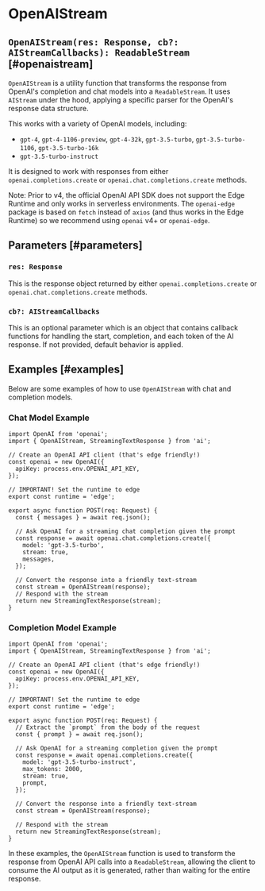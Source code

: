# OpenAIStream

## `OpenAIStream(res: Response, cb?: AIStreamCallbacks): ReadableStream` [#openaistream]

`OpenAIStream` is a utility function that transforms the response from OpenAI's completion and chat models into a `ReadableStream`. It uses `AIStream` under the hood, applying a specific parser for the OpenAI's response data structure.

This works with a variety of OpenAI models, including:

- `gpt-4`, `gpt-4-1106-preview`, `gpt-4-32k`, `gpt-3.5-turbo`, `gpt-3.5-turbo-1106`, `gpt-3.5-turbo-16k`
- `gpt-3.5-turbo-instruct`

It is designed to work with responses from either `openai.completions.create` or `openai.chat.completions.create` methods.

Note: Prior to v4, the official OpenAI API SDK does not support the Edge Runtime and only works in serverless environments. The `openai-edge` package is based on `fetch` instead of `axios` (and thus works in the Edge Runtime) so we recommend using `openai` v4+ or `openai-edge`.

## Parameters [#parameters]

### `res: Response`

This is the response object returned by either `openai.completions.create` or `openai.chat.completions.create` methods.

### `cb?: AIStreamCallbacks`

This is an optional parameter which is an object that contains callback functions for handling the start, completion, and each token of the AI response. If not provided, default behavior is applied.

## Examples [#examples]

Below are some examples of how to use `OpenAIStream` with chat and completion models.

### Chat Model Example

```tsx filename="app/api/chat/route.ts" showLineNumbers
import OpenAI from 'openai';
import { OpenAIStream, StreamingTextResponse } from 'ai';

// Create an OpenAI API client (that's edge friendly!)
const openai = new OpenAI({
  apiKey: process.env.OPENAI_API_KEY,
});

// IMPORTANT! Set the runtime to edge
export const runtime = 'edge';

export async function POST(req: Request) {
  const { messages } = await req.json();

  // Ask OpenAI for a streaming chat completion given the prompt
  const response = await openai.chat.completions.create({
    model: 'gpt-3.5-turbo',
    stream: true,
    messages,
  });

  // Convert the response into a friendly text-stream
  const stream = OpenAIStream(response);
  // Respond with the stream
  return new StreamingTextResponse(stream);
}
```

### Completion Model Example

```tsx filename="app/api/completion/route.ts" showLineNumbers
import OpenAI from 'openai';
import { OpenAIStream, StreamingTextResponse } from 'ai';

// Create an OpenAI API client (that's edge friendly!)
const openai = new OpenAI({
  apiKey: process.env.OPENAI_API_KEY,
});

// IMPORTANT! Set the runtime to edge
export const runtime = 'edge';

export async function POST(req: Request) {
  // Extract the `prompt` from the body of the request
  const { prompt } = await req.json();

  // Ask OpenAI for a streaming completion given the prompt
  const response = await openai.completions.create({
    model: 'gpt-3.5-turbo-instruct',
    max_tokens: 2000,
    stream: true,
    prompt,
  });

  // Convert the response into a friendly text-stream
  const stream = OpenAIStream(response);

  // Respond with the stream
  return new StreamingTextResponse(stream);
}
```

In these examples, the `OpenAIStream` function is used to transform the response from OpenAI API calls into a `ReadableStream`, allowing the client to consume the AI output as it is generated, rather than waiting for the entire response.
